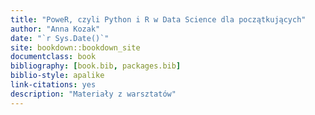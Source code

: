 --- 
title: "PoweR, czyli Python i R w Data Science dla początkujących"
author: "Anna Kozak"
date: "`r Sys.Date()`"
site: bookdown::bookdown_site
documentclass: book
bibliography: [book.bib, packages.bib]
biblio-style: apalike
link-citations: yes
description: "Materiały z warsztatów"
---
